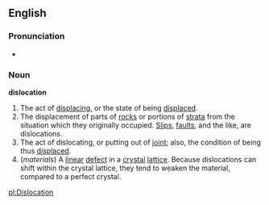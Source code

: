 ==English==

===Pronunciation===
*{{audio|en-us-dislocation.ogg|Audio (US)}}

===Noun===

'''dislocation'''

#The act of [[displacing]], or the state of being [[displaced]].
#The displacement of parts of [[rocks]] or portions of [[strata]] from the situation which they originally occupied. [[Slips]], [[faults]], and the like, are dislocations.
#The act of dislocating, or putting out of [[joint]]; also, the condition of being thus [[displaced]].
#(''materials'') A [[linear]] [[defect]] in a [[crystal]] [[lattice]].  Because dislocations can shift within the crystal lattice, they tend to weaken the material, compared to a perfect crystal.

[[pl:Dislocation]]